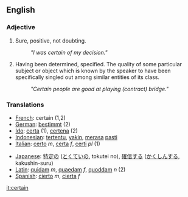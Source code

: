 == English ==
===Adjective===
# Sure, positive, not doubting.
#: ''"I was certain of my decision."''
# Having been determined, specified.  The quality of some particular subject or object which is known by the speaker to have been specifically singled out among similar entities of its class. 
#: ''"Certain people are good at playing (contract) bridge."''

=== Translations ===
*[[French]]: certain (1,2)
*[[German]]: [[bestimmt]] (2)
*[[Ido]]: [[certa]] (1), [[certena]] (2)
*[[Indonesian]]: [[tentu|tertentu]], [[yakin]], [[rasa|merasa]] [[pasti]]
*[[Italian]]: [[certo]] ''m'', [[certa]] ''f'', [[certi]] ''pl'' (1)

*[[Japanese]]: [[特定]]の ([[とくてい]]の, tokutei no), [[確信]]する ([[かくしん]]する, kakushin-suru)
*[[Latin]]: [[quidam#Adjective|quidam]] ''m'', [[quidam#Adjective|quaedam]] ''f'', [[quidam#Adjective|quoddam]] ''n'' (2)
*[[Spanish]]: [[cierto]] ''m'', [[cierta]] ''f''

[[it:certain]]
